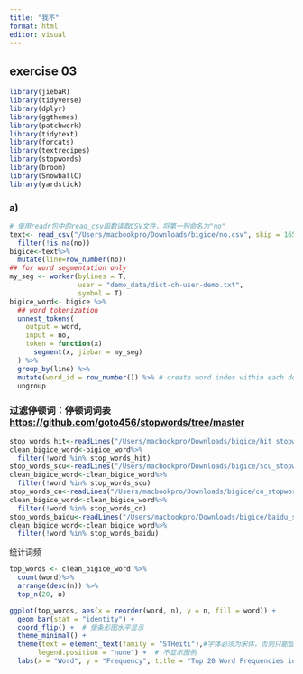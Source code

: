 ```yaml
---
title: "我不"
format: html
editor: visual
---
```


## exercise 03

```r
library(jiebaR)
library(tidyverse)
library(dplyr)
library(ggthemes)
library(patchwork)
library(tidytext)
library(forcats)
library(textrecipes)
library(stopwords)
library(broom)
library(SnowballC)
library(yardstick)
```

### a)

```r
# 使用readr包中的read_csv函数读取CSV文件，将第一列命名为"no"
text<- read_csv("/Users/macbookpro/Downloads/bigice/no.csv", skip = 165, col_names = "no")%>%
  filter(!is.na(no))
bigice<-text%>%
  mutate(line=row_number(no))
## for word segmentation only
my_seg <- worker(bylines = T,
                 user = "demo_data/dict-ch-user-demo.txt",
                 symbol = T)
bigice_word<- bigice %>%
  ## word tokenization
  unnest_tokens(
    output = word,
    input = no,
    token = function(x)
      segment(x, jiebar = my_seg)
  ) %>%
  group_by(line) %>%
  mutate(word_id = row_number()) %>% # create word index within each document
  ungroup
```

### 过滤停顿词：停顿词词表<https://github.com/goto456/stopwords/tree/master>

```r
stop_words_hit<-readLines("/Users/macbookpro/Downloads/bigice/hit_stopwords.txt")
clean_bigice_word<-bigice_word%>%
  filter(!word %in% stop_words_hit)
stop_words_scu<-readLines("/Users/macbookpro/Downloads/bigice/scu_stopwords.txt")
clean_bigice_word<-clean_bigice_word%>%
  filter(!word %in% stop_words_scu)
stop_words_cn<-readLines("/Users/macbookpro/Downloads/bigice/cn_stopwords.txt")
clean_bigice_word<-clean_bigice_word%>%
  filter(!word %in% stop_words_cn)
stop_words_baidu<-readLines("/Users/macbookpro/Downloads/bigice/baidu_stopwords.txt")
clean_bigice_word<-clean_bigice_word%>%
  filter(!word %in% stop_words_baidu)
```

统计词频

```r
top_words <- clean_bigice_word %>%
  count(word)%>%
  arrange(desc(n)) %>%
  top_n(20, n)
```

```r
ggplot(top_words, aes(x = reorder(word, n), y = n, fill = word)) +
  geom_bar(stat = "identity") +
  coord_flip() +  # 使条形图水平显示
  theme_minimal() +
  theme(text = element_text(family = "STHeiti"),#字体必须为宋体，否则只能显示空白方格
       legend.position = "none") +  # 不显示图例
  labs(x = "Word", y = "Frequency", title = "Top 20 Word Frequencies in '我不'")
```
